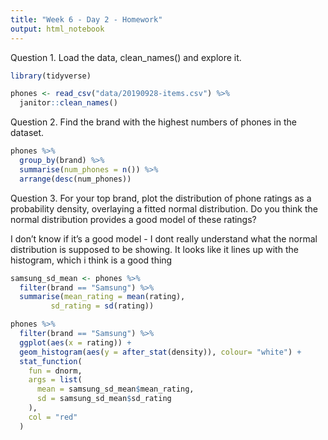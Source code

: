 ```yaml
---
title: "Week 6 - Day 2 - Homework"
output: html_notebook
---
```


Question 1.
Load the data, clean_names() and explore it.
```r
library(tidyverse)

phones <- read_csv("data/20190928-items.csv") %>% 
  janitor::clean_names()
```

Question 2.
Find the brand with the highest numbers of phones in the dataset.
```r
phones %>% 
  group_by(brand) %>% 
  summarise(num_phones = n()) %>% 
  arrange(desc(num_phones))
```

Question 3.
For your top brand, plot the distribution of phone ratings as a probability density, overlaying a fitted normal distribution. 
Do you think the normal distribution provides a good model of these ratings?

I don't know if it's a good model - I dont really understand what the normal distribution is supposed to be showing. It looks like it lines up with the 
histogram, which i think is a good thing

```r
samsung_sd_mean <- phones %>% 
  filter(brand == "Samsung") %>% 
  summarise(mean_rating = mean(rating),
         sd_rating = sd(rating))

phones %>% 
  filter(brand == "Samsung") %>% 
  ggplot(aes(x = rating)) +
  geom_histogram(aes(y = after_stat(density)), colour= "white") +
  stat_function(
    fun = dnorm,
    args = list(
      mean = samsung_sd_mean$mean_rating,
      sd = samsung_sd_mean$sd_rating
    ),
    col = "red"
  )
```

